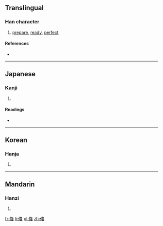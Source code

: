 {{also|備}}
==Translingual==

===Han character===
{{Han char|rn=9|rad=人|as=09|sn=11|four=|canj=人中竹田 (OLHW)}}

# [[prepare]], [[ready]], [[perfect]]

====References====
* {{Han ref|kx=0112.071|dkj=00922|hdz=10189.060|uh=5079|ud=20601}}

----

==Japanese==

===Kanji===
{{ja-kanji|grade=|rs=人09}}

# {{defn|lang=ja|sort=人09}}

====Readings====
* {{ja-readings|on=[[び]] (bi)|kun=[[そなえる]] (sonaeru), [[そなわる]] (sonawaru), [[そなえ]] (sonae)}}

----

==Korean==

===Hanja===
{{ko-hanja|hangeul=비|rv=bi|mr=pi}}

# {{defn|lang=ko|sort=人09}}

----

==Mandarin==

===Hanzi===
{{cmn-hanzi|pin=[[bèi]] ([[bei4]])|wg=pei<sup>4</sup>}}

# {{defn|lang=cmn|sort=人09}}

[[fr:偹]]
[[li:偹]]
[[pl:偹]]
[[zh:偹]]